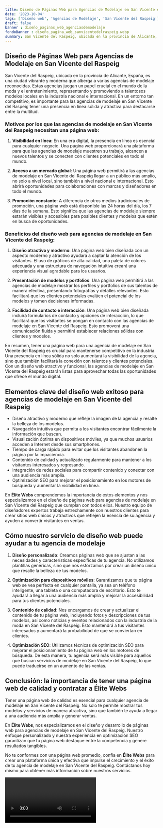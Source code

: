 ```yaml
---
title: Diseño de Páginas Web para Agencias de Modelaje en San Vicente del Raspeig
date: '2023-10-04'
tags: ['Diseño web', 'Agencias de Modelaje', 'San Vicente del Raspeig']
draft: false
banner : diseño_paginas_web_agenciasdemodelaje
fondoBanner : diseño_pagina_web_sanvicentedelraspeig.webp
summary: San Vicente del Raspeig, ubicada en la provincia de Alicante, España, es una ciudad vibrante y moderna que alberga a varias agencias de modelaje reconocidas. Estas agencias juegan un papel crucial en el mundo de la moda y el entretenimiento, representando y promoviendo a talentosos modelos locales en la industria nacional e internacional. En un entorno tan competitivo, es importante para las agencias de modelaje en San Vicente del Raspeig tener una presencia en línea sólida y atractiva para destacarse entre la multitud.
---
```


## Diseño de Páginas Web para Agencias de Modelaje en San Vicente del Raspeig

San Vicente del Raspeig, ubicada en la provincia de Alicante, España, es una ciudad vibrante y moderna que alberga a varias agencias de modelaje reconocidas. Estas agencias juegan un papel crucial en el mundo de la moda y el entretenimiento, representando y promoviendo a talentosos modelos locales en la industria nacional e internacional. En un entorno tan competitivo, es importante para las agencias de modelaje en San Vicente del Raspeig tener una presencia en línea sólida y atractiva para destacarse entre la multitud.

### Motivos por los que las agencias de modelaje en San Vicente del Raspeig necesitan una página web:

1. **Visibilidad en línea**: En una era digital, la presencia en línea es esencial para cualquier negocio. Una página web proporcionará una plataforma para que las agencias de modelaje muestren su trabajo, alcancen a nuevos talentos y se conecten con clientes potenciales en todo el mundo.

2. **Acceso a un mercado global**: Una página web permitirá a las agencias de modelaje en San Vicente del Raspeig llegar a un público más amplio, no solo a nivel local, sino también a nivel nacional e internacional. Esto abrirá oportunidades para colaboraciones con marcas y diseñadores en todo el mundo.

3. **Promoción constante**: A diferencia de otros medios tradicionales de promoción, una página web está disponible las 24 horas del día, los 7 días de la semana. Esto significa que las agencias de modelaje siempre estarán visibles y accesibles para posibles clientes y modelos que estén en busca de oportunidades.

### Beneficios del diseño web para agencias de modelaje en San Vicente del Raspeig:

1. **Diseño atractivo y moderno**: Una página web bien diseñada con un aspecto moderno y atractivo ayudará a captar la atención de los visitantes. El uso de gráficos de alta calidad, una paleta de colores adecuada y una estructura de navegación intuitiva creará una experiencia visual agradable para los usuarios.

2. **Presentación de modelos y portfolios**: Una página web permitirá a las agencias de modelaje mostrar los perfiles y portfolios de sus talentos de manera efectiva, presentando fotografías y detalles relevantes. Esto facilitará que los clientes potenciales evalúen el potencial de los modelos y tomen decisiones informadas.

3. **Facilidad de contacto e interacción**: Una página web bien diseñada incluirá formularios de contacto y opciones de interacción, lo que facilitará que los visitantes se pongan en contacto con las agencias de modelaje en San Vicente del Raspeig. Esto promoverá una comunicación fluida y permitirá establecer relaciones sólidas con clientes y modelos.

En resumen, tener una página web para una agencia de modelaje en San Vicente del Raspeig es crucial para mantenerse competitivo en la industria. Una presencia en línea sólida no solo aumentará la visibilidad de la agencia, sino que también facilitará la conexión con talentos y clientes potenciales. Con un diseño web atractivo y funcional, las agencias de modelaje en San Vicente del Raspeig estarán listas para aprovechar todas las oportunidades que ofrece el mundo digital.

<GifSeo />

<Cta />

## Elementos clave del diseño web exitoso para agencias de modelaje en San Vicente del Raspeig

- Diseño atractivo y moderno que refleje la imagen de la agencia y resalte la belleza de los modelos.
- Navegación intuitiva que permita a los visitantes encontrar fácilmente la información que buscan.
- Visualización óptima en dispositivos móviles, ya que muchos usuarios acceden a Internet desde sus smartphones.
- Tiempo de carga rápido para evitar que los visitantes abandonen la página por la impaciencia.
- Contenido de calidad y actualizado regularmente para mantener a los visitantes interesados y regresando.
- Integración de redes sociales para compartir contenido y conectar con una audiencia más amplia.
- Optimización SEO para mejorar el posicionamiento en los motores de búsqueda y aumentar la visibilidad en línea.

En **Élite Webs** comprendemos la importancia de estos elementos y nos especializamos en el diseño de páginas web para agencias de modelaje en San Vicente del Raspeig que cumplan con todos ellos. Nuestro equipo de diseñadores expertos trabaja estrechamente con nuestros clientes para crear sitios web únicos y atractivos que reflejen la esencia de su agencia y ayuden a convertir visitantes en ventas.

## Cómo nuestro servicio de diseño web puede ayudar a tu agencia de modelaje

1. **Diseño personalizado**: Creamos páginas web que se ajustan a las necesidades y características específicas de tu agencia. No utilizamos plantillas genéricas, sino que nos esforzamos por crear un diseño único que resalte la belleza de tus modelos.

2. **Optimización para dispositivos móviles**: Garantizamos que tu página web se vea perfecta en cualquier pantalla, ya sea un teléfono inteligente, una tableta o una computadora de escritorio. Esto te ayudará a llegar a una audiencia más amplia y mejorar la accesibilidad para tus clientes potenciales.

3. **Contenido de calidad**: Nos encargamos de crear y actualizar el contenido de tu página web, incluyendo fotos y descripciones de tus modelos, así como noticias y eventos relacionados con la industria de la moda en San Vicente del Raspeig. Esto mantendrá a tus visitantes interesados y aumentará la probabilidad de que se conviertan en clientes.

4. **Optimización SEO**: Utilizamos técnicas de optimización SEO para mejorar el posicionamiento de tu página web en los motores de búsqueda. De esta manera, tu agencia será más visible para aquellos que buscan servicios de modelaje en San Vicente del Raspeig, lo que puede traducirse en un aumento de las ventas.

## Conclusión: la importancia de tener una página web de calidad y contratar a Élite Webs

Tener una página web de calidad es esencial para cualquier agencia de modelaje en San Vicente del Raspeig. No solo te permite mostrar tus modelos y servicios de manera atractiva, sino que también te ayuda a llegar a una audiencia más amplia y generar ventas.

En **Élite Webs**, nos especializamos en el diseño y desarrollo de páginas web para agencias de modelaje en San Vicente del Raspeig. Nuestro enfoque personalizado y nuestra experiencia en optimización SEO garantizan que tu página web destaque entre la competencia y genere resultados tangibles.

No te conformes con una página web promedio, confía en **Élite Webs** para crear una plataforma única y efectiva que impulse el crecimiento y el éxito de tu agencia de modelaje en San Vicente del Raspeig. Contáctanos hoy mismo para obtener más información sobre nuestros servicios.

<Video />

<CtaBot job='Agencias de Modelaje' city='San Vicente del Raspeig'/>

<Gmaps query='San Vicente del Raspeig+españa+maps' />